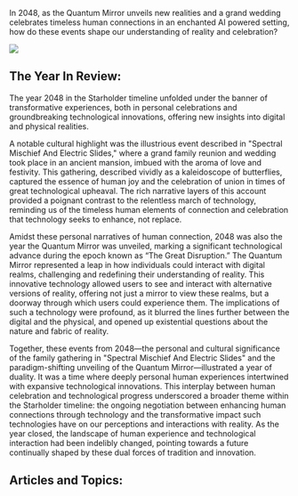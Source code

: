 In 2048, as the Quantum Mirror unveils new realities and a grand wedding celebrates timeless human connections in an enchanted AI powered setting, how do these events shape our understanding of reality and celebration?

![](2048_spectral.png)

## The Year In Review:

The year 2048 in the Starholder timeline unfolded under the banner of transformative experiences, both in personal celebrations and groundbreaking technological innovations, offering new insights into digital and physical realities.

A notable cultural highlight was the illustrious event described in "Spectral Mischief And Electric Slides," where a grand family reunion and wedding took place in an ancient mansion, imbued with the aroma of love and festivity. This gathering, described vividly as a kaleidoscope of butterflies, captured the essence of human joy and the celebration of union in times of great technological upheaval. The rich narrative layers of this account provided a poignant contrast to the relentless march of technology, reminding us of the timeless human elements of connection and celebration that technology seeks to enhance, not replace.

Amidst these personal narratives of human connection, 2048 was also the year the Quantum Mirror was unveiled, marking a significant technological advance during the epoch known as “The Great Disruption.” The Quantum Mirror represented a leap in how individuals could interact with digital realms, challenging and redefining their understanding of reality. This innovative technology allowed users to see and interact with alternative versions of reality, offering not just a mirror to view these realms, but a doorway through which users could experience them. The implications of such a technology were profound, as it blurred the lines further between the digital and the physical, and opened up existential questions about the nature and fabric of reality.

Together, these events from 2048—the personal and cultural significance of the family gathering in "Spectral Mischief And Electric Slides" and the paradigm-shifting unveiling of the Quantum Mirror—illustrated a year of duality. It was a time where deeply personal human experiences intertwined with expansive technological innovations. This interplay between human celebration and technological progress underscored a broader theme within the Starholder timeline: the ongoing negotiation between enhancing human connections through technology and the transformative impact such technologies have on our perceptions and interactions with reality. As the year closed, the landscape of human experience and technological interaction had been indelibly changed, pointing towards a future continually shaped by these dual forces of tradition and innovation.

## Articles and Topics:
